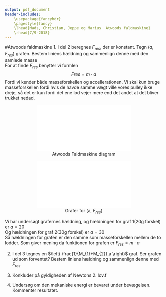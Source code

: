 ```yaml
---
output: pdf_document
header-includes:
    \usepackage{fancyhdr}
    \pagestyle{fancy}
    \lhead{Mads, Christian, Jeppe og Marius  Atwoods faldmaskine}
    \rhead{7/9-2018}
---
```


#Atwoods faldmaskine
1. I del 2 beregnes $F_{res}$, der er konstant. Tegn $(a, F_{res})$ grafen. Bestem liniens hældning og sammenlign denne med den samlede masse  
   For at finde $F_{res}$ benytter vi formlen
   $$F{res} = m \cdot a$$
   Fordi vi kender både masseforskellen og accellerationen. Vi skal kun bruge masseforskellen fordi hvis de havde samme vægt ville vores pulley ikke dreje, så det er kun fordi det ene lod vejer mere end det andet at det bliver trukket nedad.  
   
   <center>

   ![Atwoods Faldmaskine diagram](diagram.pdf)

   </center>
   <center>

   ![Grafer for (a, $F_{res}$)](opgave1.pdf)

   </center>
   
   \pagebreak

   Vi har undersøgt grafernes hældning, og hældningen for graf 1(20g forskel) er $a=20$  
   Og hældningen for graf 2(30g forskel) er $a=30$  
   Så hældningen for grafen er den samme som masseforskellen mellem de to lodder. Som giver mening da funktionen for grafen er $F_{res}=m \cdot a$

2. I del 3 tegnes en $\left( \frac{1}{M_{1}+M_{2}},a \right)$ graf. Ser grafen ud som forventet? Bestem liniens hældning og sammenlign denne med $F_{res}$  

3. Konkluder på gyldigheden af Newtons 2. lov.f  

4. Undersøg om den mekaniske energi er bevaret under bevægelsen. Kommenter resultatet.  
